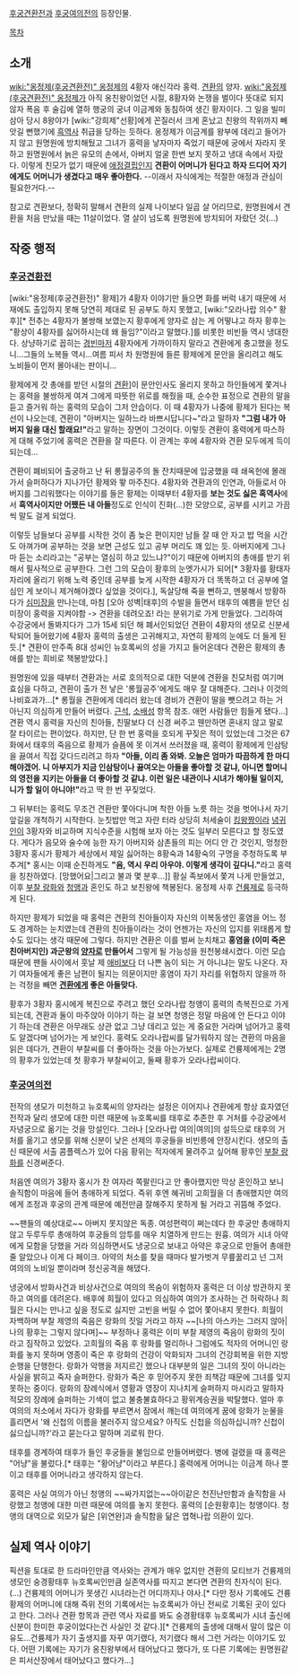 [[후궁견환전]]과 [[후궁여의전]]의 등장인물.

[[목차]]

== 소개 ==
[[wiki:"옹정제(후궁견환전)" 옹정제]]의 4황자 애신각라 홍력. [[견환]]의 양자. [[wiki:"옹정제(후궁견환전)" 옹정제]]가 아직 옹친왕이었던 시절, 8황자와 논쟁을 벌이다 뜻대로 되지 않자 폭음 후 술김에 열하 행궁의 궁녀 이금계와 동침하여 생긴 황자이다. 
그 일을 빌미삼아 당시 8왕야가 [wiki:"강희제"선황]에게 꼰질러서 크게 혼났고 친왕의 작위까지 빼앗길 뻔했기에 [[흑역사]] 취급을 당하는 듯하다. 옹정제가 이금계를 왕부에 데리고 들어가지 않고 원명원에 방치해뒀고 그녀가 홍력을 낳자마자 죽었기 때문에 궁에서 자라지 못하고 원명원에서 늙은 유모의 손에서, 아버지 얼굴 한번 보지 못하고 냉대 속에서 자랐다. 이렇게 친모가 없기 때문에 [[애정결핍]]인지 '''견환이 어머니가 된다고 하자 드디어 자기에게도 어머니가 생겼다고 매우 좋아한다.''' --이래서 자식에게는 적절한 애정과 관심이 필요한거다.--

참고로 견환보다, 정확히 말해서 견환의 실제 나이보다 일곱 살 어리므로, 원명원에서 견환을 처음 만났을 때는 11살이었다. 열 살이 넘도록 원명원에 방치되어 자랐던 것(...)

== 작중 행적 ==
=== [[후궁견환전]] ===
[wiki:"옹정제(후궁견환전)" 황제]가 4황자 이야기만 들으면 화를 버럭 내기 때문에 서재에도 출입하지 못해 당연히 제대로 된 공부도 하지 못했고, [wiki:"오라나랍 의수" 황후][* 전추는 4황자가 불쌍해 보였는지 황후에게 양자로 삼는 게 어떻냐고 하자 황후는 "황상이 4황자를 싫어하시는데 왜 들임?"이라고 말했다.]를 비롯한 비빈들 역시 냉대한다. 상냥하기로 꼽히는 [[경빈]]마저 4황자에게 가까이하지 말라고 견환에게 충고했을 정도니...그들의 노복들 역시...여름 피서 차 원명원에 들른 황제에게 문안을 올리려고 해도 노비들이 먼저 몰아내는 판이니...

황제에게 갓 총애를 받던 시절의 [[견환]]]이 문안인사도 올리지 못하고 하인들에게 쫓겨나는 홍력을 불쌍하게 여겨 그에게 따뜻한 위로를 해줬을 때, 순수한 표정으로 견환의 말을 듣고 즐거워 하는 홍력의 모습이 그저 안습이다. 이 때 4황자가 나중에 황제가 된다는 복선이 나오는데, 견환이 "아버지는 일하느라 바쁘시답니다~"라고 말하자 '''"그럼 내가 아버지 일을 대신 할래요!"'''라고 말하는 장면이 그것이다. 이렇듯 견환이 홍력에게 따스하게 대해 주었기에 홍력은 견환을 잘 따른다. 이 관계는 후에 4황자와 견환 모두에게 득이 되는데...

견환이 폐비되어 출궁하고 난 뒤 롱월공주의 돌 잔치때문에 입궁했을 때 쇄옥헌에 몰래 가서 슬퍼하다가 지나가던 황제와 뙇 마주친다. 4황자와 견환과의 인연과, 아들로서 아버지를 그리워했다는 이야기를 들은 황제는 이때부터 4황자를 '''보는 것도 싫은 흑역사'''에서 '''흑역사이지만 어쨌든 내 아들'''정도로 인식이 진화(...)한 모양으로, 공부를 시키고 가끔씩 말도 걸게 되었다.

이렇듯 남들보다 공부를 시작한 것이 좀 늦은 편이지만 남들 잘 때 안 자고 밥 먹을 시간도 아껴가며 공부하는 것을 보면 근성도 있고 공부 머리도 꽤 있는 듯. 아버지에게 그나마 듣는 소리라고는 "공부는 열심히 하고 있느냐?"이기 때문에 아버지의 총애를 받기 위해서 필사적으로 공부한다. 그런 그의 모습이 황후의 눈엣가시가 되어[* 3황자를 황태자 자리에 올리기 위해 노력 중인데 공부를 늦게 시작한 4황자가 더 똑똑하고 더 공부에 열심인 게 보이니 제거해야겠다 싶었을 것이다.], 독살당해 죽을 뻔하고, 멘붕해서 방황하다가 [[심미장]]을 만나는데, 마침 [오아 성벽|태후]의 수발을 들면서 태후의 예쁨을 받던 심미장이 홍력을 지켜야함 -> 견환을 데려오죠! 라는 분위기로 가게 만들었다. 그리하여 수강궁에서 돌봐지다가 그가 15세 되던 해 폐서인되었던 견환이 4황자의 생모로 신분세탁되어 들어왔기에 4황자 홍력의 출생은 고귀해지고, 자연히 황제의 눈에도 더 들게 된 듯.[* 견환이 만주족 8대 성씨인 뉴호록씨의 성을 가지고 들어온데다 견환은 황제의 총애를 받는 희비로 책봉받았다.]

원명원에 있을 때부터 견환과는 서로 호의적으로 대한 덕분에 견환을 친모처럼 여기며 효심을 다하고, 견환이 출가 전 낳은 '롱월공주'에게도 매우 잘 대해준다. 그러나 이것의 나비효과가...[* 롱월을 견환에게 데리러 왔는데 경비가 견환이 딸을 뺏으려고 하는 거 아닌지 의심하게 만들어 버렸다. [[근석]], [[소배성]] 항목 참조. 애먼 사람들만 힘들게 됐다...] 견환 역시 홍력을 자신의 친아들, 친딸보다 더 신경 써주고 웬만하면 혼내지 않고 말로 잘 타이르는 편이었다. 하지만, 단 한 번 홍력을 호되게 꾸짖은 적이 있었는데 그것은 67화에서 태후의 죽음으로 황제가 슬픔에 못 이겨서 쓰러졌을 때, 홍력이 황제에게 인삼탕을 끓여서 직접 갖다드리려고 하자 '''"아들, 이리 좀 와봐. 오늘은 엄마가 따끔하게 한 마디 해야겠어. 니 아부지가 지금 인삼탕이나 끓여오는 아들을 좋아할 것 같냐, 아니면 할머니의 영전을 지키는 아들을 더 좋아할 것 같냐. 이런 일은 내관이나 시녀가 해야될 일이지, 니가 할 일이 아니야!"'''라고 딱 한 번 꾸짖었다.

그 뒤부터는 홍력도 무조건 견환만 쫓아다니며 착한 아들 노릇 하는 것을 벗어나서 자기 앞길을 개척하기 시작한다. 눈칫밥만 먹고 자란 터라 상당히 처세술이 [[킹왕짱]]이라 [[녕귀인]]이 3황자와 비교하며 지식수준을 시험해 보자 아는 것도 일부러 모른다고 할 정도였다. 게다가 음모와 술수에 능한 자기 아버지와 삼촌들의 피는 어디 안 간 것인지, 멍청한 3황자 홍시가 황제가 세상에서 제일 싫어하는 8황숙과 14황숙의 구명을 주청하도록 부추겨[* 홍시는 이때 순진하게도 '''"음, 역시 우리 아우야. 이렇게 생각이 깊다니."'''라고 홍력을 칭찬하였다. [망했어요|그리고 불과 몇 분후...]] 황실 족보에서 쫓겨 나게 만들었고, 이후 [[부찰 랑화]]와 [[청앵]]과 혼인도 하고 보친왕에 책봉된다. 옹정제 사후 [[건륭제]]로 등극하게 된다.

하지만 황제가 되었을 때 홍력은 견환의 친아들이자 자신의 이복동생인 홍염을 어느 정도 경계하는 눈치였는데 견환의 친아들이라는 것이 언젠가는 자신의 입지를 위태롭게 할 수도 있다는 생각 때문에 그렇다. 하지만 견환은 이를 벌써 눈치채고 '''홍염을 (이미 죽은 친아버지인) 과군왕의 [[양자]]로 만들어서''' 그렇게 될 가능성을 원천봉쇄시켰다.
이런 모습때문에 팬들 사이에서 훗날 제 [[옹정제(후궁견환전)|애비]]보다 더 나쁜 놈이 되는 거 아니냐는 말도 나온다. 자기 여자들에게 좋은 남편이 될지는 의문이지만 홍염이 자기 자리를 위협하지 않을까 하는 걱정을 빼면 '''[[견환]]에게 좋은 아들맞다.'''

황후가 3황자 홍시에게 복진으로 주려고 했던 오라나랍 청앵이 홍력의 측복진으로 가게 되는데, 견환과 둘이 마주앉아 이야기 하는 걸 보면 청앵은 정말 마음에 안 든다고 이야기 하는데 견환은 아무래도 상관 없고 그냥 데리고 있는 게 중요한 거라며 넘어가고 홍력도 알겠다며 넘어가는 게 보인다. 홍력도 오라나랍씨를 달가워하지 않는 견환의 마음을 읽은 데다가, 견환이 부찰씨를 더 좋아하는 것을 아는가보다. 실제로 건륭제에게는 2명의 황후가 있었는데 첫 황후가 부찰씨이고, 둘째 황후가 오라나랍씨이다.
=== [[후궁여의전]] ===
전작의 생모가 미천하고 뉴호록씨의 양자라는 설정은 이어지나 견환에게 항상 효자였던 전작과 달리 생모에 대한 미련 때문에 뉴호록씨를 태후로 추존한 후 거처를 수강궁에서 자녕궁으로 옮기는 것을 망설인다. 그러나 [오라나랍 여의|여의]의 설득으로 태후의 거처를 옮기고 생모를 위해 신분이 낮은 선제의 후궁들을 비빈릉에 안장시킨다. 생모의 출신 때문에 서출 콤플렉스가 있어 다음 황위는 적자에게 물려주고 싶어해 황후인 [[부찰 랑화]]를 신경써준다.

처음엔 여의가 3황자 홍시가 찬 여자라 쪽팔린다고 안 좋아했지만 막상 혼인하고 보니 솔직함이 마음에 들어 총애하게 되었다. 즉위 후엔 혜귀비 고희월을 더 총애했지만 여의에게 조정과 후궁의 관계 때문에 예전만큼 잘해주지 못하게 될 거라고 귀뜸해 주었다. 

~~팬들의 예상대로~~ 아버지 못지않은 독종. 여성편력이 쩌는데다 한 후궁만 총애하지 않고 두루두루 총애하여 후궁들의 암투를 매우 치열하게 만드는 원흉. 여의가 시녀 아약에게 모함을 당했을 거라 의심하면서도 냉궁으로 보내고 아약은 후궁으로 만들어 총애한 줄 알았으나 이게 다 페이크. 아약의 처소를 찾을 때마다 발가벗겨 무릎꿇리고 넌 그저 여의의 노비일 뿐이라며 정신공격을 해댔다.

냉궁에서 방화사건과 비상사건으로 여의의 목숨이 위험하자 홍력은 더 이상 방관하지 못하고 여의를 데려온다. 배후에 희월이 있다고 의심하여 여의가 조사하는 건 허락하나 희월은 다시는 만나고 싶을 정도로 싫지만 고빈을 버릴 수 없어 쫓아내지 못한다. 희월이 자백하며 부찰 제영의 죽음은 랑화의 짓일 거라고 하자 ~~[나의 아스카는 그러지 않아|나의 황후는 그렇지 않다며]~~ 부정하나 홍력은 이미 부찰 제영의 죽음이 랑화의 짓이라고 짐작하고 있었다. 고희월의 죽음 후 랑화를 멀리하나 그럼에도 적자의 어머니인 랑화를 놓지 못하며 영종이 죽은 후 랑화의 건강이 악화되자 그녀의 건강회복을 위한 지방순행을 단행한다. 랑화가 악행을 저지르긴 했으나 대부분의 일은 그녀의 짓이 아니라는 사실을 밝히고 죽자 슬퍼한다. 랑화가 죽은 후 믿어주지 못한 죄책감 때문에 그녀를 잊지못하는 중이다. 랑화의 장례식에서 영황과 영장이 지나치게 슬퍼하지 마시라고 말하자 적모의 장례에 슬퍼하는 기색이 없고 불충불효하다고 황위계승권을 박탈했다. 얼마 후 여의의 처소에서 자다가 랑화를 부르면서 잠에서 깨는데 여의에게 꿈에 랑화가 눈물을 흘리면서 '왜 신첩의 이름을 불러주지 않으세요? 아직도 신첩을 의심하십니까? 신첩이 싫으십니까?'라고 묻는다고 말하며 괴로워 한다.

태후를 경계하여 태후가 들인 후궁들을 불임으로 만들어버렸다. 병에 걸렸을 때 홍력은 "어냥"을 불렀다.[* 태후는 "황어냥"이라고 부른다.] 홍력에게 어머니는 이금계 하나 뿐이고 태후를 어머니라고 생각하지 않는다.

홍력은 사실 여의가 아닌 청앵의 ~~싸가지없는~~아이같은 천진난만함과 솔직함을 사랑했고 청앵에 대한 미련 때문에 여의를 놓지 못한다. 홍력의 [순원황후]는 청앵이다. 청앵의 대역으로 외모가 닮은 [위연완]과 솔직함을 닮은 엽혁나랍 의환이 있다.
== 실제 역사 이야기 ==
픽션을 토대로 한 드라마인만큼 역사와는 관계가 매우 없지만 견환의 모티브가 건륭제의 생모인 숭경황태후 뉴호록씨인만큼 실존역사를 따지고 본다면 견환의 친자식이 된다.(…) 건륭제의 어머니가 못생긴 시녀라는건 어디까지나 야사.[* 다만 정사 기록에도 건륭황제의 어머니에 대해 즉위 전의 기록에서는 뉴호록씨가 아닌 전씨로 기록된 곳이 있다고 한다. 그러나 견환 항목과 관련 역사 자료를 봐도 숭경황태후 뉴호록씨가 시녀 출신에 신분이 한미한 후궁이었다는건 사실인 것 같다.][* 건륭제의 출생에 대해서 말이 많은 이유도...건륭제가 자기 출생지를 자꾸 여기랬다, 저기랬다 해서 그런 거라는 이야기도 있다. 어떤 기록에는 자기가 옹친왕부에서 태어났다고 했다가, 또  다른 기록에는 원명원같은 피서산장에서 태어났다고 했다가...]
